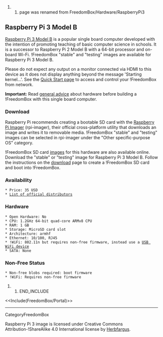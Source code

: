 ## page was renamed from FreedomBox/Hardware/RaspberryPi3
== Raspberry Pi 3 Model B ==

{{attachment:raspberrypi3.jpg|Raspberry Pi 3 Model B|width=640,height=421}}

[[https://www.raspberrypi.org/products/raspberry-pi-3-model-b/|Raspberry Pi 3 Model B]] is a popular single board computer developed with the intention of promoting teaching of basic computer science in schools.  It is a successor to Raspberry Pi 2 Model B with a 64-bit processor and on-board Wi-Fi.  !FreedomBox "stable" and "testing" images are available for Raspberry Pi 3 Model B.

Please do not expect any output on a monitor connected via HDMI to this device as it does not display anything beyond the message 'Starting kernel...'. See the [[FreedomBox/Manual/QuickStart|Quick Start page]] to access and control your !FreedomBox from network.

'''Important:''' Read [[FreedomBox/Hardware|general advice]] about hardware before building a !FreedomBox with this single board computer.

=== Download ===

Raspberry Pi recommends creating a bootable SD card with the [[https://www.raspberrypi.com/documentation/computers/getting-started.html#raspberry-pi-imager|Raspberry Pi Imager]] (rpi-imager), their official cross-platform utility that downloads an image and writes it to removable media.  !FreedomBox "stable" and "testing" images can be selected in rpi-imager under the "Other specific-purpose OS" category.

!FreedomBox SD card [[FreedomBox/Download|images]] for this hardware are also available online.  Download the "stable" or "testing" image for Raspberry Pi 3 Model B.  Follow the instructions on the [[FreedomBox/Download|download]] page to create a !FreedomBox SD card and boot into !FreedomBox.

=== Availability ===

 * Price: 35 USD
 * [[https://www.raspberrypi.org/products/raspberry-pi-3-model-b/|List of official distributors]]

=== Hardware ===

 * Open Hardware: No
 * CPU: 1.2GHz 64-bit quad-core ARMv8 CPU
 * RAM: 1 GB
 * Storage: MicroSD card slot
 * Architecture: armhf
 * Ethernet: 10/100, RJ45
 * !WiFi: 802.11n but requires non-free firmware, instead use a [[FreedomBox/Hardware/USBWiFi|USB WiFi device]]
 * SATA: None

=== Non-Free Status ===

 * Non-free blobs required: boot firmware
 * !WiFi: Requires non-free firmware

## END_INCLUDE

<<Include(FreedomBox/Portal)>>

----
CategoryFreedomBox

Raspberry Pi 3 image is licensed under Creative Commons Attribution-!ShareAlike 4.0 International license by [[https://commons.wikimedia.org/wiki/File:Raspberry_Pi_3_Model_B.png|Herbfargus]].
